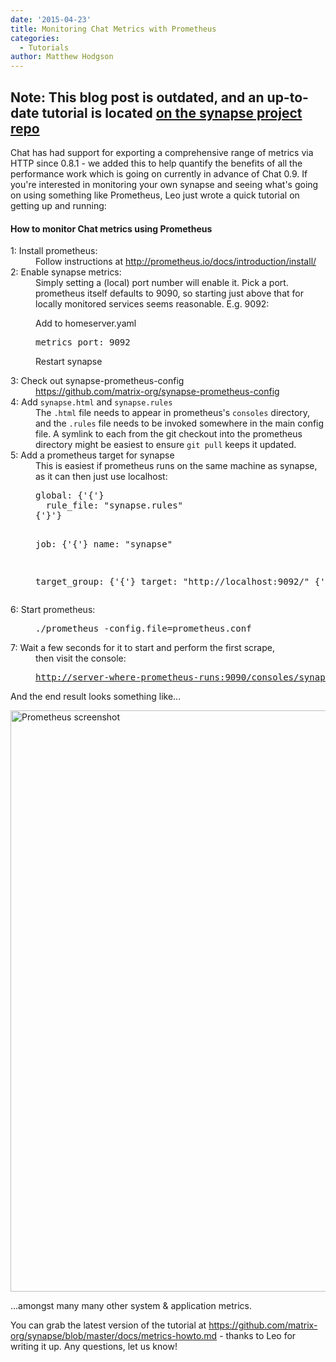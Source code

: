 ```yaml
---
date: '2015-04-23'
title: Monitoring Chat Metrics with Prometheus
categories:
  - Tutorials
author: Matthew Hodgson
---
```


<h2>Note: This blog post is outdated, and an up-to-date tutorial is located <a href="https://github.com/matrix-org/synapse/blob/master/docs/metrics-howto.md">on the synapse project repo</a></h2>

Chat has had support for exporting a comprehensive range of metrics via HTTP since 0.8.1 - we added this to help quantify the benefits of all the performance work which is going on currently in advance of Chat 0.9. If you're interested in monitoring your own synapse and seeing what's going on using something like Prometheus, Leo just wrote a quick tutorial on getting up and running:

<h4>How to monitor Chat metrics using Prometheus</h4>

<dl>
<dt>1: Install prometheus:</dt><dd>Follow instructions at <a href="http://prometheus.io/docs/introduction/install/">http://prometheus.io/docs/introduction/install/</a></dd>

<dt>2: Enable synapse metrics:</dt><dd>Simply setting a (local) port number will enable it. Pick a port. prometheus itself defaults to 9090, so starting just above that for locally monitored services seems reasonable. E.g. 9092:

Add to homeserver.yaml
<pre>metrics_port: 9092</pre>
Restart synapse

</dd>

<dt>3: Check out synapse-prometheus-config</dt><dd><a href="https://github.com/matrix-org/synapse-prometheus-config">https://github.com/matrix-org/synapse-prometheus-config</a></dd>

<dt>4: Add <code>synapse.html</code> and <code>synapse.rules</code></dt><dd>The <code>.html</code> file needs to appear in prometheus's <code>consoles</code> directory, and the <code>.rules</code> file needs to be invoked somewhere in the main config file. A symlink to each from the git checkout into the prometheus directory might be easiest to ensure <code>git pull</code> keeps it updated.</dd>

<dt>5: Add a prometheus target for synapse</dt><dd>This is easiest if prometheus runs on the same machine as synapse, as it can then just use localhost:
<pre>global: {'{'}
  rule_file: "synapse.rules"
{'}'}

job: {'{'}
  name: "synapse"

  target_group: {'{'}
    target: "http://localhost:9092/"
  {'}'}
{'}'}
</pre>

</dd>
<dt>6: Start prometheus:</dt><dd><pre>./prometheus -config.file=prometheus.conf
</pre>
</dd>

<dt>7: Wait a few seconds for it to start and perform the first scrape,</dt><dd>then visit the console:
<pre><a href="http://server-where-prometheus-runs:9090/consoles/synapse.html">http://server-where-prometheus-runs:9090/consoles/synapse.html</a></pre>
</dd></dl>

And the end result looks something like...

<a href="http://matrix.org/blog/wp-content/uploads/2015/04/Screen-Shot-2015-04-23-at-16.32.01.png"><img src="http://matrix.org/blog/wp-content/uploads/2015/04/Screen-Shot-2015-04-23-at-16.32.01-1024x930.png" alt="Prometheus screenshot" width="1024" height="930" class="aligncenter size-large wp-image-905" /></a>

...amongst many many other system & application metrics.

You can grab the latest version of the tutorial at <a href="https://github.com/matrix-org/synapse/blob/master/docs/metrics-howto.md">https://github.com/matrix-org/synapse/blob/master/docs/metrics-howto.md</a> - thanks to Leo for writing it up.  Any questions, let us know!

